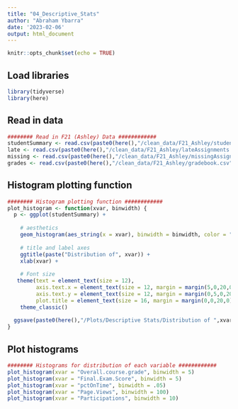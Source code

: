 ```yaml
---
title: "04_Descriptive_Stats"
author: "Abraham Ybarra"
date: '2023-02-06'
output: html_document
---
```


```r
knitr::opts_chunk$set(echo = TRUE)
```

## Load libraries

```r
library(tidyverse)
library(here)
```

## Read in data

```r
######## Read in F21 (Ashley) Data ############
studentSummary <- read.csv(paste0(here(),"/clean_data/F21_Ashley/studentSummary.csv"), header = TRUE)
late <- read.csv(paste0(here(),"/clean_data/F21_Ashley/lateAssignments.csv"), header = TRUE)
missing <- read.csv(paste0(here(),"/clean_data/F21_Ashley/missingAssignments.csv"), header = TRUE)
grades <- read.csv(paste0(here(),"/clean_data/F21_Ashley/gradebook.csv"), header = TRUE)
```

## Histogram plotting function

```r
######## Histogram plotting function ############
plot_histogram <- function(xvar, binwidth) {
  p <- ggplot(studentSummary) +
    
    # aesthetics
    geom_histogram(aes_string(x = xvar), binwidth = binwidth, color = "blue", fill = "blue", alpha = .5) +
      
    # title and label axes
    ggtitle(paste("Distribution of", xvar)) +
    xlab(xvar) + 
    
    # Font size
   theme(text = element_text(size = 12),
         axis.text.x = element_text(size = 12, margin = margin(5,0,20,0)),
         axis.text.y = element_text(size = 12, margin = margin(0,5,0,20)),
         plot.title = element_text(size = 16, margin = margin(0,0,20,0), hjust = 0.5)) +
    theme_classic()
    
  ggsave(paste0(here(),"/Plots/Descriptive Stats/Distribution of ",xvar,".jpeg"))
}
```

## Plot histograms 
```r
######## Histograms for distribution of each variable ############
plot_histogram(xvar = "Overall.course.grade", binwidth = 5)
plot_histogram(xvar = "Final.Exam.Score", binwidth = 5)
plot_histogram(xvar = "pctOnTime", binwidth = .05)
plot_histogram(xvar = "Page.Views", binwidth = 100)
plot_histogram(xvar = "Participations", binwidth = 10)
```




